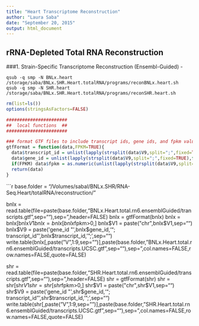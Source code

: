 ```yaml
---
title: "Heart Transcriptome Reconstruction"
author: "Laura Saba"
date: "September 20, 2015"
output: html_document
---
```


rRNA-Depleted Total RNA Reconstruction
--------------------

###1.  Strain-Specific Transcriptome Reconstruction (Ensembl-Guided) - 

```
qsub -q smp -N BNLx.heart /storage/saba/BNLx.SHR.Heart.totalRNA/programs/reconBNLx.heart.sh
qsub -q smp -N SHR.heart /storage/saba/BNLx.SHR.Heart.totalRNA/programs/reconSHR.heart.sh
```

```r
rm(list=ls())
options(stringsAsFactors=FALSE)

#######################
##  local functions  ##
#######################

### format GTF files to include transcript ids, gene ids, and fpkm values  ###
gtfFormat = function(data,FPKM=TRUE){
  data$transcript_id = unlist(lapply(strsplit(data$V9,split=";",fixed=TRUE),function(a) gsub(" transcript_id ","",a[grep("transcript",a)]))) 
  data$gene_id = unlist(lapply(strsplit(data$V9,split=";",fixed=TRUE),function(a) gsub("gene_id ","",a[grep("gene",a)]))) 
  if(FPKM) data$fpkm = as.numeric(unlist(lapply(strsplit(data$V9,split=";",fixed=TRUE),function(a) gsub(" FPKM ","",a[grep("FPKM",a)]))))
  return(data)
}
```

```r
base.folder = "/Volumes/sabal/BNLx.SHR/RNA-Seq.Heart/totalRNA/reconstruction/"

bnlx = read.table(file=paste(base.folder,"BNLx.Heart.total.rn6.ensemblGuided/transcripts.gtf",sep=""),sep="\t",header=FALSE)
bnlx = gtfFormat(bnlx)
bnlx = bnlx[bnlx$V1 %in% c(1:20,"X","Y"),]
bnlx = bnlx[bnlx$fpkm>0,]
bnlx$V1 = paste("chr",bnlx$V1,sep="")
bnlx$V9 = paste('gene_id "',bnlx$gene_id,'"; transcript_id "',bnlx$transcript_id,'";',sep="")
write.table(bnlx[,paste("V",1:9,sep="")],paste(base.folder,"BNLx.Heart.total.rn6.ensemblGuided/transcripts.UCSC.gtf",sep=""),sep="\t",col.names=FALSE,row.names=FALSE,quote=FALSE)

shr = read.table(file=paste(base.folder,"SHR.Heart.total.rn6.ensemblGuided/transcripts.gtf",sep=""),sep="\t",header=FALSE)
shr = gtfFormat(shr)
shr = shr[shr$V1 %in% c(1:20,"X","Y"),]
shr = shr[shr$fpkm>0,]
shr$V1 = paste("chr",shr$V1,sep="")
shr$V9 = paste('gene_id "',shr$gene_id,'"; transcript_id "',shr$transcript_id,'";',sep="")
write.table(shr[,paste("V",1:9,sep="")],paste(base.folder,"SHR.Heart.total.rn6.ensemblGuided/transcripts.UCSC.gtf",sep=""),sep="\t",col.names=FALSE,row.names=FALSE,quote=FALSE)

